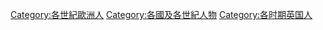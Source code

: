 [[Category:各世紀歐洲人|Category:各世紀歐洲人]]
[[Category:各國及各世紀人物|Category:各國及各世紀人物]]
[[Category:各时期英国人|Category:各时期英国人]]